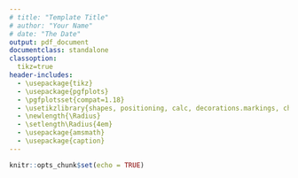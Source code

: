 ```yaml
---
# title: "Template Title"
# author: "Your Name"
# date: "The Date"
output: pdf_document
documentclass: standalone
classoption:
  tikz=true
header-includes: 
  - \usepackage{tikz}
  - \usepackage{pgfplots}
  - \pgfplotsset{compat=1.18}
  - \usetikzlibrary{shapes, positioning, calc, decorations.markings, chains, scopes}
  - \newlength{\Radius}
  - \setlength\Radius{4em}
  - \usepackage{amsmath}
  - \usepackage{caption}
---
```


```r
knitr::opts_chunk$set(echo = TRUE)
```


\begin{tikzpicture}[
    auto, > = latex, align=center,
  	latent/.style = {
  	  circle, draw, thick, inner sep = 2pt, minimum width = \Radius
  	},
  	manifest/.style = {
  	  rectangle, draw, thick, inner sep = 0pt, minimum size = \Radius/2
  	},
  	intercept/.style = {
  	  regular polygon,regular polygon sides = 3, draw, thick,
  	  inner sep = 0pt, minimum size = \Radius
  	},
  	mean/.style = {
  	  regular polygon, regular polygon sides = 3, draw, thick,
  	  inner sep = 0pt, minimum size = 8mm
  	},
  	path/.style = {
  	  arrows = ->, thick, > = {stealth[]}
  	},
  	error/.style = {
  	  circle, draw = none, fill = none, thick,
  	  inner sep = 0pt, minimum size = 5mm
  	},
  	var/.style = {
  	  <->, thick, > = {stealth[]}, bend right = 270, looseness = 2
  	},
  	cov/.style = {
  	  <->, thick, > = {stealth[]}, bend right = 300
  	},
  	% style to add a circle in the middle of a path
    random/.style = {
      postaction = {
        decorate, decoration = {
          markings,
          mark = at position .5 with {
            \draw[fill = black] circle[radius = 2pt];
          }
        }
      }
    },
    random_cl/.style = {
      postaction = {decorate, decoration = {
        markings,
        mark = at position .2 with {
          \draw[fill = black] circle[radius = 2pt];}
        }
      }
    },
  	]

    % draw decomposition
    \node  [manifest]  (y1t)  {$y_{1,t}$};
    \node  [latent]  (y1wt)  [above = 2.5em of y1t]  {$y_{1,t}^w$};
    \node  [latent]  (mu_1)  [below = 2.5em of y1t]  {$\mu_{1}$};

    % draw nodes
    \foreach \i [remember = \i as \lasti (initially 1)] in {2, ..., 2}
    \node  [manifest]  (y\i t)  [right = 2.5em of y\lasti t]  {$y_{\i,t}$};

    \foreach \i [remember = \i as \lasti (initially 1)] in {2, ..., 2}
    \node  [latent]  (y\i wt)  [above = 2.5em of y\i t]  {$y_{\i,t}^w$};

    \foreach \i [remember = \i as \lasti (initially 1)] in {2, ...,2}
    \node  [latent]  (mu_\i)  [below = 2.5em of y\i t]  {$\mu_{\i}$};

    % draw paths
    \foreach \i [remember = \i as \lasti (initially 1)] in {1, ...,2}
    \draw  [path]  (y\i wt)  to node  []  {}  (y\i t);

    \foreach \i [remember = \i as \lasti (initially 1)] in {1, ...,2}
    \draw  [path]  (mu_\i)  to node  []  {}  (y\i t);
% caption
  \node  [above = 1em, align = center]  at  (current bounding box.north)  {Decomposition.};
\end{tikzpicture}\begin{tikzpicture}[
    auto, > = latex, align=center,
  	latent/.style = {
  	  circle, draw, thick, inner sep = 2pt, minimum width = \Radius
  	},
  	manifest/.style = {
  	  rectangle, draw, thick, inner sep = 0pt, minimum size = \Radius/2
  	},
  	intercept/.style = {
  	  regular polygon,regular polygon sides = 3, draw, thick,
  	  inner sep = 0pt, minimum size = \Radius
  	},
  	mean/.style = {
  	  regular polygon, regular polygon sides = 3, draw, thick,
  	  inner sep = 0pt, minimum size = 8mm
  	},
  	path/.style = {
  	  arrows = ->, thick, > = {stealth[]}
  	},
  	error/.style = {
  	  circle, draw = none, fill = none, thick,
  	  inner sep = 0pt, minimum size = 5mm
  	},
  	var/.style = {
  	  <->, thick, > = {stealth[]}, bend right = 270, looseness = 2
  	},
  	cov/.style = {
  	  <->, thick, > = {stealth[]}, bend right = 300
  	},
  	% style to add a circle in the middle of a path
    random/.style = {
      postaction = {
        decorate, decoration = {
          markings,
          mark = at position .5 with {
            \draw[fill = black] circle[radius = 2pt];
          }
        }
      }
    },
    random_cl/.style = {
      postaction = {decorate, decoration = {
        markings,
        mark = at position .2 with {
          \draw[fill = black] circle[radius = 2pt];}
        }
      }
    },
  	]

    % draw within-level structural model
    \node  [latent]  (y1wt-1)  {$y_{1,t-1}^w$};
    \node  [latent]  (y1wt)  [right =5em of y1wt-1]  {$y_{1,t}^w$};
    \node  [latent]  (delta1t)  [right =2.5em of y1wt]  {$\delta_{1,t}$};

    % draw nodes
    \foreach \i [remember = \i as \lasti (initially 1)] in {2, ..., 2}
    \node  [latent]  (y\i wt-1)  [below = 2.5em of y\lasti wt-1]  {$y_{\i ,t-1}^w$};

    \foreach \i [remember = \i as \lasti (initially 1)] in {2, ..., 2}
    \node  [latent]  (y\i wt)  [below = 2.5em of y\lasti wt]  {$y_{\i ,t}^w$};

    \foreach \i [remember = \i as \lasti (initially 1)] in {2, ..., 2}
    \node  [latent]  (delta\i t)  [below = 2.5em of delta\lasti t]  {$\delta_{\i ,t}$};

    % draw paths from residuals to yiwt
    \foreach \i [remember = \i as \lasti (initially 1)] in {1, ...,2}
    \draw  [path]  (delta\i t)  to node  []  {}  (y\i wt);
    
\draw  [path, postaction = random]  (y1wt-1)  to node  []  {$\phi_{11}$}  (y1wt);
\draw  [path, postaction = random_cl]  (y1wt-1)  to node  [pos = .2]  {$\phi_{12}$}  (y2wt);
\draw  [path, postaction = random_cl]  (y2wt-1)  to node  [pos = .2]  {$\phi_{21}$}  (y1wt);
\draw  [path, postaction = random]  (y2wt-1)  to node  []  {$\phi_{22}$}  (y2wt);

\draw  [var, postaction = random]  (delta1t.120)  to node  []  {$\pi_{1}$}  (delta1t.60);
 \draw  [cov, postaction = random]  (delta1t.0)  to node  []  {$\pi_{12}$}  (delta2t.0);
\draw  [var, postaction = random]  (delta2t.120)  to node  []  {$\pi_{2}$}  (delta2t.60);
 \draw  [cov, postaction = random]  (delta1t.0)  to node  []  {$\pi_{12}$}  (delta2t.0);

% caption
  \node  [above = 1em, align = center]  at  (current bounding box.north)  {Within-model.};
\end{tikzpicture}\begin{tikzpicture}[
    auto, > = latex, align=center,
  	latent/.style = {
  	  circle, draw, thick, inner sep = 2pt, minimum width = \Radius
  	},
  	manifest/.style = {
  	  rectangle, draw, thick, inner sep = 0pt, minimum size = \Radius/2
  	},
  	intercept/.style = {
  	  regular polygon,regular polygon sides = 3, draw, thick,
  	  inner sep = 0pt, minimum size = \Radius
  	},
  	mean/.style = {
  	  regular polygon, regular polygon sides = 3, draw, thick,
  	  inner sep = 0pt, minimum size = 8mm
  	},
  	path/.style = {
  	  arrows = ->, thick, > = {stealth[]}
  	},
  	error/.style = {
  	  circle, draw = none, fill = none, thick,
  	  inner sep = 0pt, minimum size = 5mm
  	},
  	var/.style = {
  	  <->, thick, > = {stealth[]}, bend right = 270, looseness = 2
  	},
  	cov/.style = {
  	  <->, thick, > = {stealth[]}, bend right = 300
  	},
  	% style to add a circle in the middle of a path
    random/.style = {
      postaction = {
        decorate, decoration = {
          markings,
          mark = at position .5 with {
            \draw[fill = black] circle[radius = 2pt];
          }
        }
      }
    },
    random_cl/.style = {
      postaction = {decorate, decoration = {
        markings,
        mark = at position .2 with {
          \draw[fill = black] circle[radius = 2pt];}
        }
      }
    },
  	]
\node  [latent]  (mu_1)  {$\mu_{1}$};
\node  [latent]  (mu_2)  [right = 1em of mu_1]  {$\mu_{2}$};
\node  [latent]  (phi_11)  [right = 1em of mu_2]  {$\phi_{11}$};
\node  [latent]  (phi_12)  [right = 1em of phi_11]  {$\phi_{12}$};
\node  [latent]  (phi_21)  [right = 1em of phi_12]  {$\phi_{21}$};
\node  [latent]  (phi_22)  [right = 1em of phi_21]  {$\phi_{22}$};
\node  [latent]  (lnsigma2_1)  [right = 1em of phi_22]  {$\log(\pi_{1})$};
\node  [latent]  (lnsigma2_2)  [right = 1em of lnsigma2_1]  {$\log(\pi_{2})$};
\node  [latent]  (lnsigma_12)  [right = 1em of lnsigma2_2]  {$\log(\pi_{12})$};

\node  [coordinate]  (c1)  [above = 2em of mu_1]  {};
\node  [coordinate]  (c2)  [above = 2em of mu_2]  {};
\node  [coordinate]  (c3)  [above = 2em of phi_11]  {};
\node  [coordinate]  (c4)  [above = 2em of phi_12]  {};
\node  [coordinate]  (c5)  [above = 2em of phi_21]  {};
\node  [coordinate]  (c6)  [above = 2em of phi_22]  {};
\node  [coordinate]  (c7)  [above = 2em of lnsigma2_1]  {};
\node  [coordinate]  (c8)  [above = 2em of lnsigma2_2]  {};
\node  [coordinate]  (c9)  [above = 2em of lnsigma_12]  {};
 \draw  [path]  (c1)  to node  []  {}  (mu_1);
\draw  [path]  (c2)  to node  []  {}  (mu_2);
\draw  [path]  (c3)  to node  []  {}  (phi_11);
\draw  [path]  (c4)  to node  []  {}  (phi_12);
\draw  [path]  (c5)  to node  []  {}  (phi_21);
\draw  [path]  (c6)  to node  []  {}  (phi_22);
\draw  [path]  (c7)  to node  []  {}  (lnsigma2_1);
\draw  [path]  (c8)  to node  []  {}  (lnsigma2_2);
\draw  [path]  (c9)  to node  []  {}  (lnsigma_12);
 \draw  [thick]  (c1)  --  (c9);

% caption
  \node  [above = 1em, align = center]  at  (current bounding box.north)  {Between-model.};
\end{tikzpicture}
